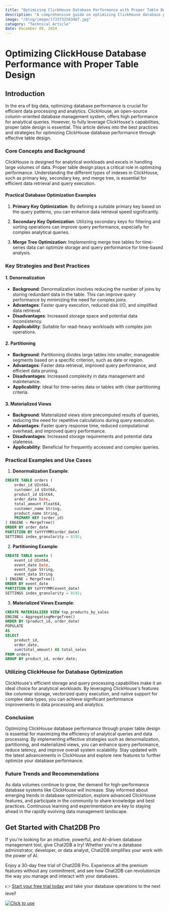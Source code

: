 ```yaml
---
title: "Optimizing ClickHouse Database Performance with Proper Table Design"
description: "A comprehensive guide on optimizing ClickHouse database performance through effective table design strategies."
image: "/blog/image/1733732583467.jpg"
category: "Technical Article"
date: December 09, 2024
---
```


# Optimizing ClickHouse Database Performance with Proper Table Design

## Introduction

In the era of big data, optimizing database performance is crucial for efficient data processing and analytics. ClickHouse, an open-source column-oriented database management system, offers high performance for analytical queries. However, to fully leverage ClickHouse's capabilities, proper table design is essential. This article delves into the best practices and strategies for optimizing ClickHouse database performance through effective table design.

### Core Concepts and Background

ClickHouse is designed for analytical workloads and excels in handling large volumes of data. Proper table design plays a critical role in optimizing performance. Understanding the different types of indexes in ClickHouse, such as primary key, secondary key, and merge tree, is essential for efficient data retrieval and query execution.

#### Practical Database Optimization Examples

1. **Primary Key Optimization**: By defining a suitable primary key based on the query patterns, you can enhance data retrieval speed significantly.

2. **Secondary Key Optimization**: Utilizing secondary keys for filtering and sorting operations can improve query performance, especially for complex analytical queries.

3. **Merge Tree Optimization**: Implementing merge tree tables for time-series data can optimize storage and query performance for time-based analysis.

### Key Strategies and Best Practices

#### 1. Denormalization

- **Background**: Denormalization involves reducing the number of joins by storing redundant data in the table. This can improve query performance by minimizing the need for complex joins.
- **Advantages**: Faster query execution, reduced disk I/O, and simplified data retrieval.
- **Disadvantages**: Increased storage space and potential data inconsistency.
- **Applicability**: Suitable for read-heavy workloads with complex join operations.

#### 2. Partitioning

- **Background**: Partitioning divides large tables into smaller, manageable segments based on a specific criterion, such as date or region.
- **Advantages**: Faster data retrieval, improved query performance, and efficient data pruning.
- **Disadvantages**: Increased complexity in data management and maintenance.
- **Applicability**: Ideal for time-series data or tables with clear partitioning criteria.

#### 3. Materialized Views

- **Background**: Materialized views store precomputed results of queries, reducing the need for repetitive calculations during query execution.
- **Advantages**: Faster query response time, reduced computational overhead, and improved query performance.
- **Disadvantages**: Increased storage requirements and potential data staleness.
- **Applicability**: Beneficial for frequently accessed and complex queries.

### Practical Examples and Use Cases

1. **Denormalization Example**:

```sql
CREATE TABLE orders (
    order_id UInt64,
    customer_id UInt64,
    product_id UInt64,
    order_date Date,
    total_amount Float64,
    customer_name String,
    product_name String,
    PRIMARY KEY (order_id)
) ENGINE = MergeTree()
ORDER BY order_date
PARTITION BY toYYYYMM(order_date)
SETTINGS index_granularity = 8192;
```

2. **Partitioning Example**:

```sql
CREATE TABLE events (
    event_id UInt64,
    event_date Date,
    event_type String,
    event_data String
) ENGINE = MergeTree()
ORDER BY event_date
PARTITION BY toYYYYMM(event_date)
SETTINGS index_granularity = 8192;
```

3. **Materialized Views Example**:

```sql
CREATE MATERIALIZED VIEW top_products_by_sales
ENGINE = AggregatingMergeTree()
ORDER BY (product_id, order_date)
POPULATE
AS
SELECT
    product_id,
    order_date,
    sum(total_amount) AS total_sales
FROM orders
GROUP BY product_id, order_date;
```

### Utilizing ClickHouse for Database Optimization

ClickHouse's efficient storage and query processing capabilities make it an ideal choice for analytical workloads. By leveraging ClickHouse's features like columnar storage, vectorized query execution, and native support for complex data types, you can achieve significant performance improvements in data processing and analytics.

### Conclusion

Optimizing ClickHouse database performance through proper table design is essential for maximizing the efficiency of analytical queries and data processing. By implementing effective strategies such as denormalization, partitioning, and materialized views, you can enhance query performance, reduce latency, and improve overall system scalability. Stay updated with the latest advancements in ClickHouse and explore new features to further optimize your database performance.

### Future Trends and Recommendations

As data volumes continue to grow, the demand for high-performance database systems like ClickHouse will increase. Stay informed about emerging trends in database optimization, explore advanced ClickHouse features, and participate in the community to share knowledge and best practices. Continuous learning and experimentation are key to staying ahead in the rapidly evolving data management landscape.

## Get Started with Chat2DB Pro

If you're looking for an intuitive, powerful, and AI-driven database management tool, give Chat2DB a try! Whether you're a database administrator, developer, or data analyst, Chat2DB simplifies your work with the power of AI.

Enjoy a 30-day free trial of Chat2DB Pro. Experience all the premium features without any commitment, and see how Chat2DB can revolutionize the way you manage and interact with your databases.

👉 [Start your free trial today](https://chat2db.ai/pricing) and take your database operations to the next level!


[![Click to use](/image/blog/bg/chat2db.jpg)](https://chat2db.ai/)
